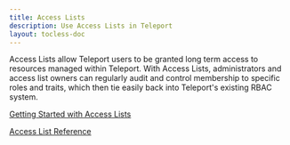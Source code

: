 ```yaml
---
title: Access Lists
description: Use Access Lists in Teleport
layout: tocless-doc
---
```


Access Lists allow Teleport users to be granted long term access to resources
managed within Teleport. With Access Lists, administrators and access list
owners can regularly audit and control membership to specific roles and
traits, which then tie easily back into Teleport's existing RBAC system.

[Getting Started with Access Lists](./access-lists/guide.mdx)

[Access List Reference](./access-lists/reference.mdx)
